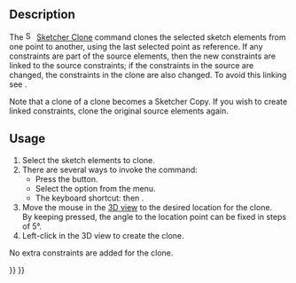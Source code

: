 <languages/>

{{Docnav
|
|
|[[Sketcher_Workbench|Sketcher]]
|
|
|IconC=Workbench_Sketcher.svg
}}

{{VeryImportantMessage|This tool is obsolete, it is not available in {{VersionPlus|1.0}}. Use [[Sketcher_Translate|Sketcher Translate]] instead.}}

<div class="mw-translate-fuzzy">
{{GuiCommand/es
<!-- Note to translators: append language
suffix after GuiCommand above to localize
the template like so: GuiCommand/it. -->
|Name=Sketcher Clone
|Name/de=Sketcher Klonen
|Name/es=Sketcher Clonar
|Name/fr=Clone Sketcher
|Name/it=Sketcher Clona
|Name/ro=Sketcher Clonă
|Name/ru=Sketcher Клонировать
|Workbenches=[[Sketcher Workbench/es|Sketcher]]
|MenuLocation=Sketch → Herriamentas de croquis → Clonar
|Version=0.16
|SeeAlso=[[Sketcher Copy/es|Sketcher Copiar]], [[Sketcher Move/es|Sketcher Move]]
}}
</div>

==Description==

The [[Image:Sketcher_Clone.svg|16px]] [[Sketcher_Clone|Sketcher Clone]] command clones the selected sketch elements from one point to another, using the last selected point as reference. If any constraints are part of the source elements, then the new constraints are linked to the source constraints; if the constraints in the source are changed, the constraints in the clone are also changed. To avoid this linking see {{Button|[[File:Sketcher_Copy.svg|16px]] [[Sketcher_Copy|Sketcher Copy]]}}.

Note that a clone of a clone becomes a Sketcher Copy. If you wish to create linked constraints, clone the original source elements again.

==Usage==

#Select the sketch elements to clone.
# There are several ways to invoke the command:
#* Press the {{Button|[[Image:Sketcher_Clone.svg|16px]] [[Sketcher_Clone|Clone]]}} button.
#* Select the {{MenuCommand|Sketch → Sketcher tools → [[Image:Sketcher_Clone.svg|16px]] Clone}} option from the menu.
#* The keyboard shortcut: {{KEY|Z}} then {{KEY|L}}.
# Move the mouse in the [[3D_view|3D view]] to the desired location for the clone.</br>By keeping {{KEY|Shift}} pressed, the angle to the location point can be fixed in steps of 5°. {{Version|0.20}}
# Left-click in the 3D view to create the clone.
No extra constraints are added for the clone.


{{Docnav
|
|
|[[Sketcher_Workbench|Sketcher]]
|
|
|IconC=Workbench_Sketcher.svg
}}

{{Sketcher_Tools_navi{{#translation:}}}}
{{Userdocnavi{{#translation:}}}}